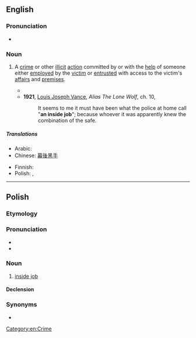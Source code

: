 ==English==

===Pronunciation===
* {{audio|en|En-au-inside job.ogg|Audio (AU)}}

===Noun===
{{en-noun}}

# {{lb|en|idiomatic}} A [[crime]] or other [[illicit]] [[action]] committed by or with the [[help]] of someone either [[employ]]ed by the [[victim]] or [[entrust]]ed with access to the victim's [[affair]]s and [[premise]]s.
#* {{quote-journal
|en
|date=September 23, 2017
|author=
|title=From north Wales to Norfolk, distraught beekeepers ask: who’s stealing our hives?
|work=The Observer
|url=https://www.theguardian.com/uk-news/2017/sep/23/beekeepers-ask-who-stealing-hives-north-wales-norfolk
|page=
|passage=In Britain, where the British BeeKeepers Association (BBKA) has been urging members to microchip their hives for some time, the continuing mystery and the belief that the crimes are '''inside jobs''' are taking their toll.}}
#* '''1921''', [[w:Louis_Joseph_Vance|Louis Joseph Vance]], ''Alias The Lone Wolf'', ch. 10,
#*: It seems to me it must have been what the police at home call "'''an inside job'''"; because whoever it was apparently knew the combination of the safe.

=====Translations=====
{{trans-top}}
* Arabic: {{t|ar|سوء استغلال الوظيفَة}}
* Chinese: [[幕]][[後]][[黑]][[手]]
{{trans-mid}}
* Finnish: {{t|fi|sisäpiirin keikka}}
* Polish: {{t|pl|robota wewnętrzna|f}}, {{t|pl|inside job|m}} {{qualifier|chiefly in conspiracy theories}}
{{trans-bottom}}

[[Category:en:Crime]]

----

==Polish==

===Etymology===
{{etyl|en|pl}} {{m|en|inside job}}

===Pronunciation===
* {{pl-IPA|/insajd 'dżob/}}
* {{hyphenation|pl|in|side|job}}

===Noun===
{{pl-noun|m-in}}

# {{lb|pl|chiefly in conspiracy theories}} [[inside job#en|inside job]]

====Declension====
{{pl-decl-noun
|inside job|inside joby
|inside joba|inside jobów
|inside jobowi|inside jobom
|inside job|inside joby
|inside jobem|inside jobami
|inside jobie|inside jobach
|inside jobie|inside joby
}}

===Synonyms===
* {{l|pl|robota wewnętrzna}}
